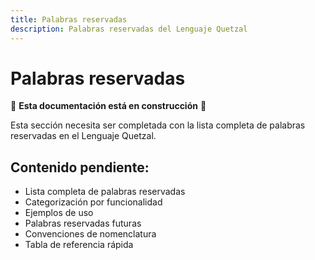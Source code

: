 ```yaml
---
title: Palabras reservadas
description: Palabras reservadas del Lenguaje Quetzal
---
```


# Palabras reservadas

🚧 **Esta documentación está en construcción** 🚧

Esta sección necesita ser completada con la lista completa de palabras reservadas en el Lenguaje Quetzal.

## Contenido pendiente:
- Lista completa de palabras reservadas
- Categorización por funcionalidad
- Ejemplos de uso
- Palabras reservadas futuras
- Convenciones de nomenclatura
- Tabla de referencia rápida
